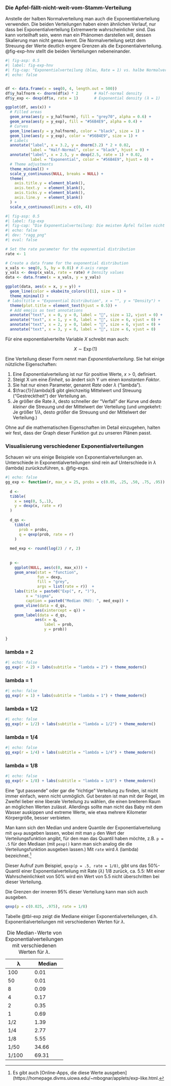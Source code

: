 
### Die Apfel-fällt-nicht-weit-vom-Stamm-Verteilung

<!-- :::{#exm-klasurnote} -->
<!-- Sie haben in Statistik eine Klausur geschrieben. -->
<!-- Sie gehen davon aus, dass Sie etw -->

Anstelle der halben Normalverteilung man auch die Exponentialverteilung verwenden.
Die beiden Verteilungen haben einen ähnlichen Verlauf,
nur dass bei Exponentialverteilung Extremwerte wahrscheinlicher sind.
Das kann vorteilhaft sein, wenn man ein Phänomen darstellen will,
dessen Skalierung man nicht genau kennt.
Die Normalverteilung setzt dem Streuung der Werte deutlich engere Grenzen
als die Exponentialverteilung.
@fig-exp-hnv stellt die beiden Verteilungen nebeneinander.


```r
#| fig-asp: 0.5
#| label: fig-exp-hnv
#| fig-cap: "Exponentialverteilung (blau, Rate = 1) vs. halbe Normalverteilung (sd = 1)"
#| echo: false


df <- data.frame(x = seq(0, 4, length.out = 500))
df$y_halfnorm <- dnorm(df$x) * 2       # Half-normal density
df$y_exp <- dexp(df$x, rate = 1)       # Exponential density (λ = 1)

ggplot(df, aes(x)) +
  # Filled areas
  geom_area(aes(y = y_halfnorm), fill = "grey70", alpha = 0.6) +
  geom_area(aes(y = y_exp), fill = "#56B4E9", alpha = 0.4) +
  # Curves
  geom_line(aes(y = y_halfnorm), color = "black", size = 1) +
  geom_line(aes(y = y_exp), color = "#56B4E9", size = 1) +
  # Labels
  annotate("label", x = 3.2, y = dnorm(3.2) * 2 + 0.02, 
           label = "Half-Normal", color = "black", hjust = 0) +
  annotate("label", x = 2.5, y = dexp(2.5, rate = 1) + 0.02, 
           label = "Exponential", color = "#56B4E9", hjust = 0) +
  # Theme adjustments
  theme_minimal() +
  scale_y_continuous(NULL, breaks = NULL) +
  theme(
    axis.title.y = element_blank(),
    axis.text.y  = element_blank(),
    axis.ticks.y = element_blank(),
    axis.line.y  = element_blank()
  ) +
  scale_x_continuous(limits = c(0, 4))

```





```r
#| fig-asp: 0.5
#| label: fig-exp
#| fig-cap: "Die Exponentialverteilung: Die meisten Äpfel fallen nicht weit vom Stamm ..."
#| echo: false
#| dev: "ragg_png"
#| eval: false

# Set the rate parameter for the exponential distribution
rate <- 1

# Create a data frame for the exponential distribution
x_vals <- seq(0, 5, by = 0.01) # X-axis range
y_vals <- dexp(x_vals, rate = rate) # Density values
data <- data.frame(x = x_vals, y = y_vals)

ggplot(data, aes(x = x, y = y)) +
  geom_line(color = okabeito_colors()[1], size = 1) +
  theme_minimal() +
 # labs(title = "Exponential Distribution", x = "", y = "Density") +
  theme(plot.title = element_text(hjust = 0.5)) +
  # Add emojis as text annotations
  annotate("text", x = 0, y = 0, label = "🌳", size = 12, vjust = 0) +
  annotate("text", x = 1, y = 0, label = "🍎", size = 6, vjust = 0) +
  annotate("text", x = 2, y = 0, label = "🍎", size = 6, vjust = 0) +
  annotate("text", x = 3, y = 0, label = "🍎", size = 6, vjust = 0)


```


Für eine exponentialverteilte Variable $X$ schreibt man auch:


$$X \sim \operatorname{Exp}(1)$$


Eine Verteilung dieser Form nennt man *Exponentialverteilung*.
Sie hat einige nützliche Eigenschaften:




1. Eine *Exp*onentialverteilung ist nur für positive Werte, $x>0$, definiert.
2. Steigt X um eine *Einheit*, so ändert sich Y um einen *konstanten Faktor*.
3. Sie hat nur einen Parameter, genannt *Rate* oder $\lambda$ ("lambda").
4. $\frac{1}{\lambda}$  gibt gleichzeitig Mittelwert und Streuung ("Gestrecktheit") der Verteilung an.
5. Je größer die Rate $\lambda$, desto schneller der "Verfall" der Kurve und desto *kleiner* die Streuung und der Mittelwert der Verteilung (und umgekehrt: Je größer  $1/\lambda$, desto *größer* die Streuung und der Mittelwert der Verteilung.)



Ohne auf die mathematischen Eigenschaften im Detail einzugehen,
halten wir fest, dass der Graph dieser Funktion gut zu unseren Plänen passt.



### Visualisierung verschiedener Exponentialverteilungen

Schauen wir uns einige Beispiele von Exponentialverteilungen an.
Unterschiede in Exponentialverteilungen sind rein auf Unterschiede in $\lambda$ (lambda) zurückzuführen, s. @fig-exps.

```r
#| echo: false
gg_exp <- function(r, max_x = 25, probs = c(0.05, .25, .50, .75, .95)) {
  
  d <-
  tibble(
    x = seq(0, 5,.1),
    y = dexp(x, rate = r)
  )
  
  d_qs <-
    tibble(
      prob = probs,
      q = qexp(prob, rate = r) 
    )
  
  med_exp <- round(log(2) / r, 2)
  
  
  p <- 
    ggplot(NULL, aes(c(0, max_x))) +
    geom_area(stat = "function", 
              fun = dexp, 
              fill = "grey", 
              args = list(rate = r))  +
    labs(title = paste0("Exp(", r, ")"),
         x = "sigma",
         caption = paste0("Median (Md): ", med_exp)) +
    geom_vline(data = d_qs,
             aes(xintercept = q)) +
    geom_label(data = d_qs,
             aes(x = q, 
                 label = prob,
                 y = prob))
 
}
```

::::{#fig-exps}

::: {.panel-tabset}



### lambda = 2

```r
#| echo: false
gg_exp(r = 2) + labs(subtitle = "lambda = 2") + theme_modern()
```


### lambda = 1

```r
#| echo: false
gg_exp(r = 1) + labs(subtitle = "lambda = 1") + theme_modern()
```

### lambda = 1/2

```r
#| echo: false
gg_exp(r = 1/2) + labs(subtitle = "lambda = 1/2") + theme_modern()
```


### lambda = 1/4

```r
#| echo: false
gg_exp(r = 1/4) + labs(subtitle = "lambda = 1/4") + theme_modern()
```



### lambda = 1/8

```r
#| echo: false
gg_exp(r = 1/8) + labs(subtitle = "lambda = 1/8") + theme_modern() 
```

:::
::::







:::callout-note
Eine "gut passende" oder gar die "richtige" Verteilung zu finden, 
ist nicht immer einfach, wenn nicht unmöglich.
Gut beraten ist man mit der Regel, 
im Zweifel lieber eine liberale Verteilung zu wählen,
die einen breiteren Raum an möglichen Werten zulässt. 
Allerdings sollte man nicht das Baby mit dem Wasser auskippen und extreme Werte, wie etwa mehrere Kilometer Körpergröße, besser verbieten.
:::

Man kann sich den Median und andere Quantile der Exponentialverteilung mit `qexp` ausgeben lassen,
wobei mit man `p` den Wert der Verteilungsfunktion angibt,
für den man das Quantil haben möchte, z.B. `p = .5` für den Mediaan
(mit `pexp()` kann man sich analog die die Verteilungsfunktion ausgeben lassen.) 
Mit `rate` wird $\lambda$ (lambda) bezeichnet.^[Es gibt auch [Online-Apps, die diese Werte ausgeben](https://homepage.divms.uiowa.edu/~mbognar/applets/exp-like.html.]

Dieser Aufruf zum Beispiel, `qexp(p = .5, rate = 1/8)`,
gibt uns das 50%-Quantil einer Exponentialverteilung mit Rate ($\lambda$) 1/8 zurück, ca. 5.5: 
Mit einer Wahrscheinlichkeit von 50% wird ein Wert von 5.5 nicht überschritten bei dieser Verteilung.

Die Grenzen der inneren 95% dieser Verteilung kann man sich auch ausgeben.

```r
qexp(p = c(0.025, .975), rate = 1/8)
```

Tabelle @tbl-exp zeigt die Mediane einiger Exponentialverteilungen,
d.h. Exponentialverteilungen mit verschiedenen Werten für $\lambda$.


| λ       | Median  |
|---------|---------|
| 100     | 0.01    |
| 50      | 0.01    |
| 8       | 0.09    |
| 4       | 0.17    |
| 2       | 0.35    |
| 1       | 0.69    |
| 1/2     | 1.39    |
| 1/4     | 2.77    |
| 1/8     | 5.55    |
| 1/50    | 34.66   |
| 1/100   | 69.31   |

: Die Median-Werte von Exponentialverteilungen mit verschiedenen Werten für $\lambda$.









